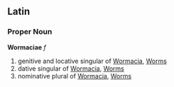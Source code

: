 ==Latin==
===Proper Noun===
'''Wormaciae''' ''f''

#genitive and locative singular of [[Wormacia]], [[Worms]]
#dative singular of [[Wormacia]], [[Worms]]
#nominative plural of [[Wormacia]], [[Worms]]